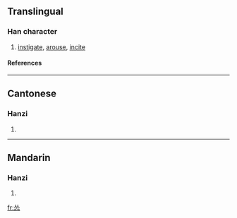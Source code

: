 {{see|慫}}

==Translingual==
===Han character===
{{Han char|rn=61|rad=心|as=04|sn=8|four=|canj=人人心 (OOP), X人人心 (XOOP)}}
# [[instigate]], [[arouse]], [[incite]]
====References====
{{Han ref|kx=0379.071|hdz=42274.030|uh=6002|ud=24578}}
----
==Cantonese==
===Hanzi===
{{yue-hanzi|jyut=|y=sung2}}
# {{defn|Cantonese}}
----
==Mandarin==
===Hanzi===
{{cmn-hanzi|tra=慫|pin=[[sǒng]] (song3)|wg=sung<sup>3</sup>}}
# {{defn|Mandarin}}

[[fr:怂]]